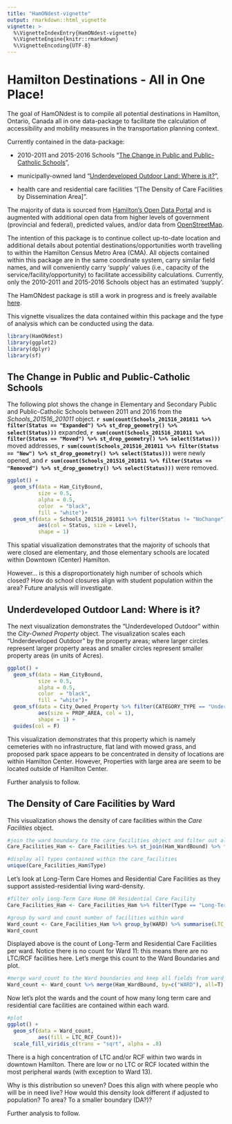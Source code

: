 ```yaml
---
title: "HamONdest-vignette"
output: rmarkdown::html_vignette
vignette: >
  %\VignetteIndexEntry{HamONdest-vignette}
  %\VignetteEngine{knitr::rmarkdown}
  %\VignetteEncoding{UTF-8}
---
```


# Hamilton Destinations - All in One Place!

The goal of HamONdest is to compile all potential destinations in Hamilton, Ontario, Canada all in one data-package to facilitate the calculation of accessibility and mobility measures in the transportation planning context. 

Currently contained in the data-package: 

- 2010-2011 and 2015-2016 Schools "[The Change in Public and Public-Catholic Schools]",

- municipally-owned land "[Underdeveloped Outdoor Land: Where is it?]", 

- health care and residential care facilities "[The Density of Care Facilities by Dissemination Area]".

The majority of data is sourced from [Hamilton's Open Data Portal](https://open.hamilton.ca/) and is augmented with additional open data from higher levels of government (provincial and federal), predicted values, and/or data from [OpenStreetMap](https://www.openstreetmap.org).

The intention of this package is to continue collect up-to-date location and additional details about potential destinations/opportunities worth travelling to within the Hamilton Census Metro Area (CMA). All objects contained within this package are in the same coordinate system, carry similar field names, and will conveniently carry 'supply' values (i.e., capacity of the service/facility/opportunity) to facilitate accessibility calculations. Currently, only the 2010-2011 and 2015-2016 Schools object has an estimated 'supply'. 

The HamONdest package is still a work in progress and is freely available [here](https://github.com/soukhova/HamONDest-package).

This vignette visualizes the data contained within this package and the type of analysis which can be conducted using the data. 

```r
library(HamONdest)
library(ggplot2)
library(dplyr)
library(sf)
```

## The Change in Public and Public-Catholic Schools
The following plot shows the change in Elementary and Secondary Public and Public-Catholic Schools between 2011 and 2016 from the _Schools_201516_201011_ object. **`r sum(count(Schools_201516_201011 %>% filter(Status == "Expanded") %>% st_drop_geometry() %>% select(Status)))`** expanded, **`r sum(count(Schools_201516_201011 %>% filter(Status == "Moved") %>% st_drop_geometry() %>% select(Status)))`** moved addresses, **`r sum(count(Schools_201516_201011 %>% filter(Status == "New") %>% st_drop_geometry() %>% select(Status)))`** were newly opened, and **`r sum(count(Schools_201516_201011 %>% filter(Status == "Removed") %>% st_drop_geometry() %>% select(Status)))`** were removed. 
```r
ggplot() +
  geom_sf(data = Ham_CityBound,
          size = 0.5,
          alpha = 0.5,
          color  = "black",
          fill = "white")+
  geom_sf(data = Schools_201516_201011 %>% filter(Status != "NoChange"),
          aes(col = Status, size = Level),
          shape = 1) 
```
This spatial visualization demonstrates that the majority of schools that were closed are elementary, and those elementary schools are located within Downtown (Center) Hamilton. 

However... is this a disproportionately high number of schools which closed? How do school closures align with student population within the area? Future analysis will investigate. 

## Underdeveloped Outdoor Land: Where is it?
The next visualization demonstrates the "Underdeveloped Outdoor" within the _City-Owned Property_ object. The visualization scales each "Underdeveloped Outdoor" by the property areas; where larger circles represent larger property areas and smaller circles represent smaller property areas (in units of Acres).
```r
ggplot() +
  geom_sf(data = Ham_CityBound,
          size = 0.5,
          alpha = 0.5,
          color  = "black",
          fill = "white")+
  geom_sf(data = City_Owned_Property %>% filter(CATEGORY_TYPE == "Underdeveloped Outdoor"),
          aes(size = PROP_AREA, col = 1), 
          shape = 1) +
  guides(col = F)
```
This visualization demonstrates that this property which is namely cemeteries with no infrastructure, flat land with mowed grass, and proposed park space appears to be concentrated in density of locations are within Hamilton Center. However, Properties with large area are seem to be located outside of Hamilton Center. 

Further analysis to follow. 

## The Density of Care Facilities by Ward
This visualization shows the density of care facilities within the _Care Facilities_ object. 

```r
#join the ward boundary to the care_facilities object and filter out all "NA" wards (i.e. those not inside the Hamilton urban boundary). Remember, these are all the care facilities for the entire Hamilton CMA which is broader than just the Hamilton urban boundary.
Care_Facilities_Ham <- Care_Facilities %>% st_join(Ham_WardBound) %>% filter(!is.na(WARD))

#display all types contained within the care_facilities
unique(Care_Facilities_Ham$Type)
```

Let's look at Long-Term Care Homes and Residential Care Facilities as they support assisted-residential living ward-density. 
```r
#filter only Long-Term Care Home OR Residential Care Facility
Care_Facilities_Ham <- Care_Facilities_Ham %>% filter(Type == "Long-Term Care Home" | Type == "Residential Care Facility")

#group by ward and count number of facilities within ward
Ward_count <- Care_Facilities_Ham %>% group_by(WARD) %>% summarise(LTC_RCF_Count = n()) %>% st_drop_geometry() %>% as.data.frame()
Ward_count 
```
Displayed above is the count of Long-Term and Residential Care Facilities per ward. Notice there is no count for Ward 11: this means there are no LTC/RCF facilities here. Let's merge this count to the Ward Boundaries and plot. 
```r
#merge ward_count to the Ward boundaries and keep all fields from ward_count and from the ward boundaries (this will ensure Ward 11 is retained)
Ward_count <- Ward_count %>% merge(Ham_WardBound, by=c("WARD"), all=T) %>% mutate(LTC_RCF_Count = ifelse(WARD=="11", 0, LTC_RCF_Count)) %>%  st_sf()
```

Now let's plot the wards and the count of how many long term care and residential care facilities are contained within each ward. 
```r
#plot
ggplot() +
  geom_sf(data = Ward_count,
          aes(fill = LTC_RCF_Count))+ 
  scale_fill_viridis_c(trans = "sqrt", alpha = .8)
```
There is a high concentration of LTC and/or RCF within two wards in downtown Hamilton. There are low or no LTC or RCF located within the most peripheral wards (with exception to Ward 13).

Why is this distribution so uneven?  Does this align with where people who will be in need live? How would this density look different if adjusted to population? To area? To a smaller boundary (DA?)? 

Further analysis to follow. 
